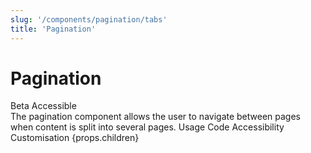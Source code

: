 ```yaml
---
slug: '/components/pagination/tabs'
title: 'Pagination'
---
```




# Pagination

<div class="status-label-description">
  <StatusLabel variant="rounded" type="alert">Beta</StatusLabel>
    <StatusLabel variant="rounded" type="success" style={{ marginLeft: 'var(--spacing-xs)' }}>Accessible</StatusLabel>
  <StatusLabelTooltip/>
</div>

<LeadParagraph>
  The pagination component allows the user to navigate between pages when content is split into several pages.
</LeadParagraph>

<PageTabs pageContext={props.pageContext}>
  <PageTabs.TabList>
    <PageTabs.Tab href="/">Usage</PageTabs.Tab>
    <PageTabs.Tab href="/code">Code</PageTabs.Tab>
    <PageTabs.Tab href="/accessibility">Accessibility</PageTabs.Tab>
    <PageTabs.Tab href="/customisation">Customisation</PageTabs.Tab>
  </PageTabs.TabList>
  <PageTabs.TabPanel>{props.children}</PageTabs.TabPanel>
</PageTabs>
